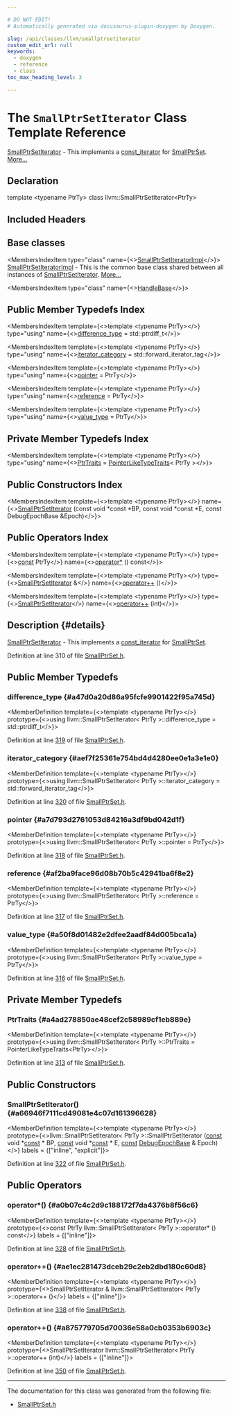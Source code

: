```yaml
---

# DO NOT EDIT!
# Automatically generated via docusaurus-plugin-doxygen by Doxygen.

slug: /api/classes/llvm/smallptrsetiterator
custom_edit_url: null
keywords:
  - doxygen
  - reference
  - class
toc_max_heading_level: 3

---
```





# The `SmallPtrSetIterator` Class Template Reference

<DoxygenPage pluginConfig={pluginConfig}>

<a href="/docs/api/classes/llvm/smallptrsetiterator">SmallPtrSetIterator</a> - This implements a <a href="/docs/api/classes/llvm/smallvectorimpl">const&#95;iterator</a> for <a href="/docs/api/classes/llvm/smallptrset">SmallPtrSet</a>. <a href="#details">More...</a>

## Declaration

<CodeBlock>template &lt;typename PtrTy&gt;
class llvm::SmallPtrSetIterator&lt;PtrTy&gt;</CodeBlock>

## Included Headers

<IncludesList>
<IncludesListItem
  filePath="llvm/ADT/SmallPtrSet.h"
  permalink="/docs/api/files/include/include/llvm/include/llvm/adt/smallptrset-h"
  isLocal="true" />
</IncludesList>

## Base classes

<MembersIndex>

<MembersIndexItem
  type="class"
  name={<><a href="/docs/api/classes/llvm/smallptrsetiteratorimpl">SmallPtrSetIteratorImpl</a></>}>
<a href="/docs/api/classes/llvm/smallptrsetiteratorimpl">SmallPtrSetIteratorImpl</a> - This is the common base class shared between all instances of <a href="/docs/api/classes/llvm/smallptrsetiterator">SmallPtrSetIterator</a>. <a href="/docs/api/classes/llvm/smallptrsetiteratorimpl/#details">More...</a>
</MembersIndexItem>

<MembersIndexItem
  type="class"
  name={<><a href="/docs/api/classes/llvm/debugepochbase/handlebase">HandleBase</a></>}>
</MembersIndexItem>

</MembersIndex>

## Public Member Typedefs Index

<MembersIndex>

<MembersIndexItem
  template={<>template &lt;typename PtrTy&gt;</>}
  type="using"
  name={<><a href="#a47d0a20d86a95fcfe9901422f95a745d">difference&#95;type</a> = std::ptrdiff&#95;t</>}>
</MembersIndexItem>

<MembersIndexItem
  template={<>template &lt;typename PtrTy&gt;</>}
  type="using"
  name={<><a href="#aef7f25361e754bd4d4280ee0e1a3e1e0">iterator&#95;category</a> = std::forward&#95;iterator&#95;tag</>}>
</MembersIndexItem>

<MembersIndexItem
  template={<>template &lt;typename PtrTy&gt;</>}
  type="using"
  name={<><a href="#a7d793d2761053d84216a3df9bd042d1f">pointer</a> = PtrTy</>}>
</MembersIndexItem>

<MembersIndexItem
  template={<>template &lt;typename PtrTy&gt;</>}
  type="using"
  name={<><a href="#af2ba9face96d08b70b5c42941ba6f8e2">reference</a> = PtrTy</>}>
</MembersIndexItem>

<MembersIndexItem
  template={<>template &lt;typename PtrTy&gt;</>}
  type="using"
  name={<><a href="#a50f8d01482e2dfee2aadf84d005bca1a">value&#95;type</a> = PtrTy</>}>
</MembersIndexItem>

</MembersIndex>

## Private Member Typedefs Index

<MembersIndex>

<MembersIndexItem
  template={<>template &lt;typename PtrTy&gt;</>}
  type="using"
  name={<><a href="#a4ad278850ae48cef2c58989cf1eb889e">PtrTraits</a> = <a href="/docs/api/structs/llvm/pointerliketypetraits">PointerLikeTypeTraits</a>&lt; PtrTy &gt;</>}>
</MembersIndexItem>

</MembersIndex>

## Public Constructors Index

<MembersIndex>

<MembersIndexItem
  template={<>template &lt;typename PtrTy&gt;</>}
  name={<><a href="#a66946f7111cd49081e4c07d161396628">SmallPtrSetIterator</a> (const void &#42;const &#42;BP, const void &#42;const &#42;E, const DebugEpochBase &amp;Epoch)</>}>
</MembersIndexItem>

</MembersIndex>

## Public Operators Index

<MembersIndex>

<MembersIndexItem
  template={<>template &lt;typename PtrTy&gt;</>}
  type={<><a href="/docs/api/files/lib/lib/target/lib/target/aarch64/aarch64promoteconstant-cpp/#a90f8350fecae261c25be85d38b451bff">const</a> PtrTy</>}
  name={<><a href="#a0b07c4c2d9c188172f7da4376b8f56c6">operator&#42;</a> () const</>}>
</MembersIndexItem>

<MembersIndexItem
  template={<>template &lt;typename PtrTy&gt;</>}
  type={<><a href="/docs/api/classes/llvm/smallptrsetiterator">SmallPtrSetIterator</a> &amp;</>}
  name={<><a href="#ae1ec281473dceb29c2eb2dbd180c60d8">operator++</a> ()</>}>
</MembersIndexItem>

<MembersIndexItem
  template={<>template &lt;typename PtrTy&gt;</>}
  type={<><a href="/docs/api/classes/llvm/smallptrsetiterator">SmallPtrSetIterator</a></>}
  name={<><a href="#a875779705d70036e58a0cb0353b6903c">operator++</a> (int)</>}>
</MembersIndexItem>

</MembersIndex>

## Description {#details}

<a href="/docs/api/classes/llvm/smallptrsetiterator">SmallPtrSetIterator</a> - This implements a <a href="/docs/api/classes/llvm/smallvectorimpl">const&#95;iterator</a> for <a href="/docs/api/classes/llvm/smallptrset">SmallPtrSet</a>.

Definition at line 310 of file <a href="/docs/api/files/include/include/llvm/include/llvm/adt/smallptrset-h">SmallPtrSet.h</a>.

<SectionDefinition>

## Public Member Typedefs

### difference&#95;type {#a47d0a20d86a95fcfe9901422f95a745d}

<MemberDefinition
  template={<>template &lt;typename PtrTy&gt;</>}
  prototype={<>using llvm::SmallPtrSetIterator&lt; PtrTy &gt;::difference&#95;type =  std::ptrdiff&#95;t</>}>

Definition at line <a href="/docs/api/files/include/include/llvm/include/llvm/adt/smallptrset-h/#l00319">319</a> of file <a href="/docs/api/files/include/include/llvm/include/llvm/adt/smallptrset-h">SmallPtrSet.h</a>.
</MemberDefinition>

### iterator&#95;category {#aef7f25361e754bd4d4280ee0e1a3e1e0}

<MemberDefinition
  template={<>template &lt;typename PtrTy&gt;</>}
  prototype={<>using llvm::SmallPtrSetIterator&lt; PtrTy &gt;::iterator&#95;category =  std::forward&#95;iterator&#95;tag</>}>

Definition at line <a href="/docs/api/files/include/include/llvm/include/llvm/adt/smallptrset-h/#l00320">320</a> of file <a href="/docs/api/files/include/include/llvm/include/llvm/adt/smallptrset-h">SmallPtrSet.h</a>.
</MemberDefinition>

### pointer {#a7d793d2761053d84216a3df9bd042d1f}

<MemberDefinition
  template={<>template &lt;typename PtrTy&gt;</>}
  prototype={<>using llvm::SmallPtrSetIterator&lt; PtrTy &gt;::pointer =  PtrTy</>}>

Definition at line <a href="/docs/api/files/include/include/llvm/include/llvm/adt/smallptrset-h/#l00318">318</a> of file <a href="/docs/api/files/include/include/llvm/include/llvm/adt/smallptrset-h">SmallPtrSet.h</a>.
</MemberDefinition>

### reference {#af2ba9face96d08b70b5c42941ba6f8e2}

<MemberDefinition
  template={<>template &lt;typename PtrTy&gt;</>}
  prototype={<>using llvm::SmallPtrSetIterator&lt; PtrTy &gt;::reference =  PtrTy</>}>

Definition at line <a href="/docs/api/files/include/include/llvm/include/llvm/adt/smallptrset-h/#l00317">317</a> of file <a href="/docs/api/files/include/include/llvm/include/llvm/adt/smallptrset-h">SmallPtrSet.h</a>.
</MemberDefinition>

### value&#95;type {#a50f8d01482e2dfee2aadf84d005bca1a}

<MemberDefinition
  template={<>template &lt;typename PtrTy&gt;</>}
  prototype={<>using llvm::SmallPtrSetIterator&lt; PtrTy &gt;::value&#95;type =  PtrTy</>}>

Definition at line <a href="/docs/api/files/include/include/llvm/include/llvm/adt/smallptrset-h/#l00316">316</a> of file <a href="/docs/api/files/include/include/llvm/include/llvm/adt/smallptrset-h">SmallPtrSet.h</a>.
</MemberDefinition>

</SectionDefinition>

<SectionDefinition>

## Private Member Typedefs

### PtrTraits {#a4ad278850ae48cef2c58989cf1eb889e}

<MemberDefinition
  template={<>template &lt;typename PtrTy&gt;</>}
  prototype={<>using llvm::SmallPtrSetIterator&lt; PtrTy &gt;::PtrTraits =  PointerLikeTypeTraits&lt;PtrTy&gt;</>}>

Definition at line <a href="/docs/api/files/include/include/llvm/include/llvm/adt/smallptrset-h/#l00313">313</a> of file <a href="/docs/api/files/include/include/llvm/include/llvm/adt/smallptrset-h">SmallPtrSet.h</a>.
</MemberDefinition>

</SectionDefinition>

<SectionDefinition>

## Public Constructors

### SmallPtrSetIterator() {#a66946f7111cd49081e4c07d161396628}

<MemberDefinition
  template={<>template &lt;typename PtrTy&gt;</>}
  prototype={<>llvm::SmallPtrSetIterator&lt; PtrTy &gt;::SmallPtrSetIterator (<a href="/docs/api/files/lib/lib/target/lib/target/aarch64/aarch64promoteconstant-cpp/#a90f8350fecae261c25be85d38b451bff">const</a> void &#42;<a href="/docs/api/files/lib/lib/target/lib/target/aarch64/aarch64promoteconstant-cpp/#a90f8350fecae261c25be85d38b451bff">const</a> &#42; BP, <a href="/docs/api/files/lib/lib/target/lib/target/aarch64/aarch64promoteconstant-cpp/#a90f8350fecae261c25be85d38b451bff">const</a> void &#42;<a href="/docs/api/files/lib/lib/target/lib/target/aarch64/aarch64promoteconstant-cpp/#a90f8350fecae261c25be85d38b451bff">const</a> &#42; E, <a href="/docs/api/files/lib/lib/target/lib/target/aarch64/aarch64promoteconstant-cpp/#a90f8350fecae261c25be85d38b451bff">const</a> <a href="/docs/api/classes/llvm/debugepochbase">DebugEpochBase</a> &amp; Epoch)</>}
  labels = {["inline", "explicit"]}>

Definition at line <a href="/docs/api/files/include/include/llvm/include/llvm/adt/smallptrset-h/#l00322">322</a> of file <a href="/docs/api/files/include/include/llvm/include/llvm/adt/smallptrset-h">SmallPtrSet.h</a>.
</MemberDefinition>

</SectionDefinition>

<SectionDefinition>

## Public Operators

### operator&#42;() {#a0b07c4c2d9c188172f7da4376b8f56c6}

<MemberDefinition
  template={<>template &lt;typename PtrTy&gt;</>}
  prototype={<>const PtrTy llvm::SmallPtrSetIterator&lt; PtrTy &gt;::operator&#42; () const</>}
  labels = {["inline"]}>

Definition at line <a href="/docs/api/files/include/include/llvm/include/llvm/adt/smallptrset-h/#l00328">328</a> of file <a href="/docs/api/files/include/include/llvm/include/llvm/adt/smallptrset-h">SmallPtrSet.h</a>.
</MemberDefinition>

### operator++() {#ae1ec281473dceb29c2eb2dbd180c60d8}

<MemberDefinition
  template={<>template &lt;typename PtrTy&gt;</>}
  prototype={<>SmallPtrSetIterator &amp; llvm::SmallPtrSetIterator&lt; PtrTy &gt;::operator++ ()</>}
  labels = {["inline"]}>

Definition at line <a href="/docs/api/files/include/include/llvm/include/llvm/adt/smallptrset-h/#l00338">338</a> of file <a href="/docs/api/files/include/include/llvm/include/llvm/adt/smallptrset-h">SmallPtrSet.h</a>.
</MemberDefinition>

### operator++() {#a875779705d70036e58a0cb0353b6903c}

<MemberDefinition
  template={<>template &lt;typename PtrTy&gt;</>}
  prototype={<>SmallPtrSetIterator llvm::SmallPtrSetIterator&lt; PtrTy &gt;::operator++ (int)</>}
  labels = {["inline"]}>

Definition at line <a href="/docs/api/files/include/include/llvm/include/llvm/adt/smallptrset-h/#l00350">350</a> of file <a href="/docs/api/files/include/include/llvm/include/llvm/adt/smallptrset-h">SmallPtrSet.h</a>.
</MemberDefinition>

</SectionDefinition>

<hr/>

The documentation for this class was generated from the following file:

<ul>
<li><a href="/docs/api/files/include/include/llvm/include/llvm/adt/smallptrset-h">SmallPtrSet.h</a></li>
</ul>

</DoxygenPage>
